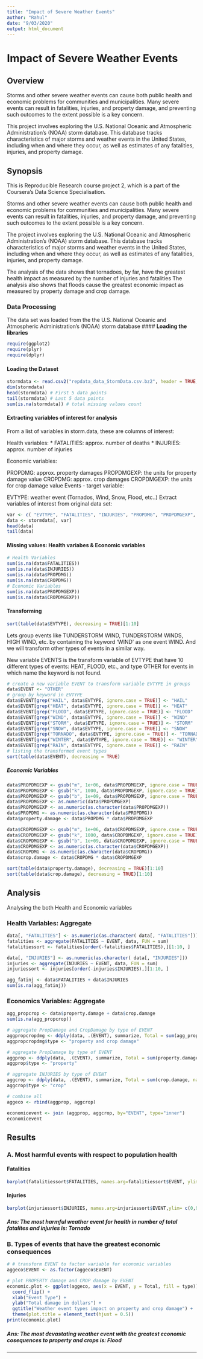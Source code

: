 ```yaml
---
title: "Impact of Severe Weather Events"
author: "Rahul"
date: "9/03/2020"
output: html_document
---
```

# **Impact of Severe Weather Events**

## **Overview**

Storms and other severe weather events can cause both public health and economic problems for communities and municipalities. Many severe events can result in fatalities, injuries, and property damage, and preventing such outcomes to the extent possible is a key concern.

This project involves exploring the U.S. National Oceanic and Atmospheric Administration's (NOAA) storm database. This database tracks characteristics of major storms and weather events in the United States, including when and where they occur, as well as estimates of any fatalities, injuries, and property damage.

## **Synopsis**

This is Reproducible Research course project 2, which is a part of the Coursera’s Data Science Specialisation.

Storms and other severe weather events can cause both public health and economic problems for communities and municipalities. Many severe events can result in fatalities, injuries, and property damage, and preventing such outcomes to the extent possible is a key concern.

The project involves exploring the U.S. National Oceanic and Atmospheric Administration’s (NOAA) storm database. This database tracks characteristics of major storms and weather events in the United States, including when and where they occur, as well as estimates of any fatalities, injuries, and property damage.

The analysis of the data shows that tornadoes, by far, have the greatest health impact as measured by the number of injuries and fatalities The analysis also shows that floods cause the greatest economic impact as measured by property damage and crop damage.

### **Data Processing**

The data set was loaded from the the U.S. National Oceanic and Atmospheric Administration's (NOAA) storm database
#### **Loading the libraries**
```r
require(ggplot2)
require(plyr)
require(dplyr)
```

#### **Loading the Dataset**
```r
stormdata <- read.csv2("repdata_data_StormData.csv.bz2", header = TRUE, sep = ",") #loading the data
dim(stormdata)
head(stormdata) # First 5 data points
tail(stormdata) # Last 5 data points
sum(is.na(stormdata)) # total missing values count
```

#### **Extracting variables of interest for analysis**
From a list of variables in storm.data, these are columns of interest:

Health variables:
* FATALITIES: approx. number of deaths
* INJURIES: approx. number of injuries

Economic variables:

PROPDMG: approx. property damages
PROPDMGEXP: the units for property damage value
CROPDMG: approx. crop damages
CROPDMGEXP: the units for crop damage value
Events - target variable:

EVTYPE: weather event (Tornados, Wind, Snow, Flood, etc..)
Extract variables of interest from original data set:
```r
var <- c( "EVTYPE", "FATALITIES", "INJURIES", "PROPDMG", "PROPDMGEXP", "CROPDMG", "CROPDMGEXP")
data <- stormdata[, var]
head(data)
tail(data)
```

#### **Missing values: Health variabes & Economic variables**
```r
# Health Variables
sum(is.na(data$FATALITIES))
sum(is.na(data$INJURIES))
sum(is.na(data$PROPDMG))
sum(is.na(data$CROPDMG))
# Economic Variables
sum(is.na(data$PROPDMGEXP))
sum(is.na(data$CROPDMGEXP))
```

#### **Transforming**
```r
sort(table(data$EVTYPE), decreasing = TRUE)[1:10]
```

Lets group events like TUNDERSTORM WIND, TUNDERSTORM WINDS, HIGH WIND, etc. by containing the keyword ‘WIND’ as one event WIND. And we will transform other types of events in a similar way. 

New variable EVENTS is the transform variable of EVTYPE that have 10 different types of events: HEAT, FLOOD, etc., and type OTHER for events in which name the keyword is not found.

```r
# create a new variable EVENT to transform variable EVTYPE in groups
data$EVENT <- "OTHER"
# group by keyword in EVTYPE
data$EVENT[grep("HAIL", data$EVTYPE, ignore.case = TRUE)] <- "HAIL"
data$EVENT[grep("HEAT", data$EVTYPE, ignore.case = TRUE)] <- "HEAT"
data$EVENT[grep("FLOOD", data$EVTYPE, ignore.case = TRUE)] <- "FLOOD"
data$EVENT[grep("WIND", data$EVTYPE, ignore.case = TRUE)] <- "WIND"
data$EVENT[grep("STORM", data$EVTYPE, ignore.case = TRUE)] <- "STORM"
data$EVENT[grep("SNOW", data$EVTYPE, ignore.case = TRUE)] <- "SNOW"
data$EVENT[grep("TORNADO", data$EVTYPE, ignore.case = TRUE)] <- "TORNADO"
data$EVENT[grep("WINTER", data$EVTYPE, ignore.case = TRUE)] <- "WINTER"
data$EVENT[grep("RAIN", data$EVTYPE, ignore.case = TRUE)] <- "RAIN"
# listing the transformed event types 
sort(table(data$EVENT), decreasing = TRUE)
```

##### Economic Variables
```r
data$PROPDMGEXP <- gsub("m", 1e+06, data$PROPDMGEXP, ignore.case = TRUE)
data$PROPDMGEXP <- gsub("k", 1000, data$PROPDMGEXP, ignore.case = TRUE)
data$PROPDMGEXP <- gsub("b", 1e+09, data$PROPDMGEXP, ignore.case = TRUE)
data$PROPDMGEXP <- as.numeric(data$PROPDMGEXP)
data$PROPDMGEXP <- as.numeric(as.character(data$PROPDMGEXP))
data$PROPDMG <- as.numeric(as.character(data$PROPDMG))
data$property.damage <- data$PROPDMG * data$PROPDMGEXP

data$CROPDMGEXP <- gsub("m", 1e+06, data$CROPDMGEXP, ignore.case = TRUE)
data$CROPDMGEXP <- gsub("k", 1000, data$CROPDMGEXP, ignore.case = TRUE)
data$CROPDMGEXP <- gsub("b", 1e+09, data$CROPDMGEXP, ignore.case = TRUE)
data$CROPDMGEXP <- as.numeric(as.character(data$CROPDMGEXP))
data$CROPDMG <- as.numeric(as.character(data$CROPDMG))
data$crop.damage <- data$CROPDMG * data$CROPDMGEXP
```

```r
sort(table(data$property.damage), decreasing = TRUE)[1:10]
sort(table(data$crop.damage), decreasing = TRUE)[1:10]
```

## **Analysis**

Analysing the both Health and Economic variables

### Health Variables: Aggregate
```r

data[, "FATALITIES"] <- as.numeric(as.character( data[, "FATALITIES"]))
fatalities <- aggregate(FATALITIES ~ EVENT, data, FUN = sum)
fatalitiessort <- fatalities[order(-fatalities$FATALITIES),][1:10, ]

data[, "INJURIES"] <- as.numeric(as.character( data[, "INJURIES"]))
injuries <- aggregate(INJURIES ~ EVENT, data, FUN = sum)
injuriessort <- injuries[order(-injuries$INJURIES),][1:10, ]

agg_fatinj <- data$FATALITIES + data$INJURIES
sum(is.na(agg_fatinj))
```

### Economics Variables: Aggregate
```r

agg_propcrop <- data$property.damage + data$crop.damage
sum(is.na(agg_propcrop))

# aggregate PropDamage and CropDamage by type of EVENT
aggpropcropdmg <- ddply(data, .(EVENT), summarize, Total = sum(agg_propcrop,  na.rm = TRUE))
aggpropcropdmg$type <- "property and crop damage"

# aggregate PropDamage by type of EVENT
aggprop <- ddply(data, .(EVENT), summarize, Total = sum(property.damage, na.rm = TRUE))
aggprop$type <- "property"

# aggregate INJURIES by type of EVENT
aggcrop <- ddply(data, .(EVENT), summarize, Total = sum(crop.damage, na.rm = TRUE))
aggcrop$type <- "crop"

# combine all
aggeco <- rbind(aggprop, aggcrop)

economicevent <- join (aggprop, aggcrop, by="EVENT", type="inner")
economicevent

```

## **Results**
### A. Most harmful events with respect to population health

#### Fatalities
```r
barplot(fatalitiessort$FATALITIES, names.arg=fatalitiessort$EVENT, ylim= c(0,8000),col="red",ylab="Number of Fatalities", main=" Top 10 Events with Highest Fatalities")
```

#### Injuries
```r
barplot(injuriessort$INJURIES, names.arg=injuriessort$EVENT,ylim= c(0,90000), col="blue", ylab="Number of Injuries", main=" Top 10 Events with Highest Injuries")
```

##### Ans: The most harmful weather event for health in number of total fatalites and injuries is: **Tornado**

### B. Types of events that have the greatest economic consequences

```r
# # transform EVENT to factor variable for economic variables
aggeco$EVENT <- as.factor(aggeco$EVENT)

# plot PROPERTY damage and CROP damage by EVENT
economic.plot <- ggplot(aggeco, aes(x = EVENT, y = Total, fill = type)) + geom_bar(stat = "identity") +
  coord_flip() +
  xlab("Event Type") + 
  ylab("Total damage in dollars") +
  ggtitle("Weather event types impact on property and crop damage") +
  theme(plot.title = element_text(hjust = 0.5))
print(economic.plot) 

```

##### Ans: The most devastating weather event with the greatest economic cosequences to property and crops is: **Flood**

***